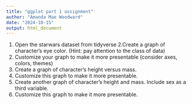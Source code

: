 ```yaml
---
title: "ggplot part 1 assignment"
author: "Amanda Mae Woodward"
date: "2024-10-15"
output: html_document
---
```

1. Open the starwars dataset from tidyverse
2.Create a graph of character's eye color. (Hint: pay attention to the class of data)
3. Customize your graph to make it more presentable (consider axes, colors, themes)
4. Create a graph of character's height versus mass.
5. Customize this graph to make it more presentable.
6. Create another graph of character's height and mass. Include sex as a third variable.  
7. Customize this graph to make it more presentable. 